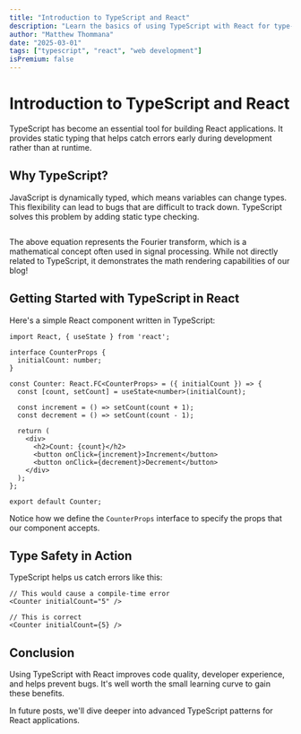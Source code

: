 ```yaml
---
title: "Introduction to TypeScript and React"
description: "Learn the basics of using TypeScript with React for type-safe applications"
author: "Matthew Thommana"
date: "2025-03-01"
tags: ["typescript", "react", "web development"]
isPremium: false
---
```


# Introduction to TypeScript and React

TypeScript has become an essential tool for building React applications. It provides static typing that helps catch errors early during development rather than at runtime.

## Why TypeScript?

JavaScript is dynamically typed, which means variables can change types. This flexibility can lead to bugs that are difficult to track down. TypeScript solves this problem by adding static type checking.

<math>
f(x) = \int_{-\infty}^{\infty} \hat{f}(\xi)\,e^{2 \pi i \xi x} \, d\xi
</math>

The above equation represents the Fourier transform, which is a mathematical concept often used in signal processing. While not directly related to TypeScript, it demonstrates the math rendering capabilities of our blog!

## Getting Started with TypeScript in React

Here's a simple React component written in TypeScript:

```tsx
import React, { useState } from 'react';

interface CounterProps {
  initialCount: number;
}

const Counter: React.FC<CounterProps> = ({ initialCount }) => {
  const [count, setCount] = useState<number>(initialCount);

  const increment = () => setCount(count + 1);
  const decrement = () => setCount(count - 1);

  return (
    <div>
      <h2>Count: {count}</h2>
      <button onClick={increment}>Increment</button>
      <button onClick={decrement}>Decrement</button>
    </div>
  );
};

export default Counter;
```

Notice how we define the `CounterProps` interface to specify the props that our component accepts.

## Type Safety in Action

TypeScript helps us catch errors like this:

```tsx
// This would cause a compile-time error
<Counter initialCount="5" />

// This is correct
<Counter initialCount={5} />
```

## Conclusion

Using TypeScript with React improves code quality, developer experience, and helps prevent bugs. It's well worth the small learning curve to gain these benefits.

In future posts, we'll dive deeper into advanced TypeScript patterns for React applications.